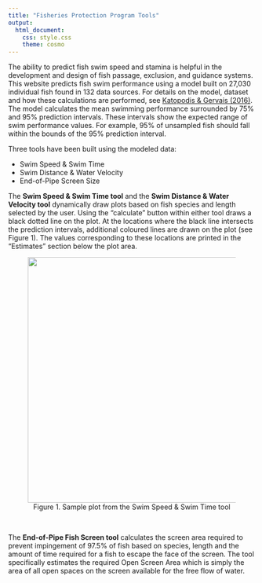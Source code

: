 ```yaml
---
title: "Fisheries Protection Program Tools"
output: 
  html_document:
    css: style.css
    theme: cosmo
---
```

<!-- Google Analytics Script -->
<script>
  (function(i,s,o,g,r,a,m){i['GoogleAnalyticsObject']=r;i[r]=i[r]||function(){
  (i[r].q=i[r].q||[]).push(arguments)},i[r].l=1*new Date();a=s.createElement(o),
  m=s.getElementsByTagName(o)[0];a.async=1;a.src=g;m.parentNode.insertBefore(a,m)
  })(window,document,'script','https://www.google-analytics.com/analytics.js','ga');

  ga('create', 'UA-88888600-1', 'auto');
  ga('send', 'pageview');

</script>

<!-- Favicon -->
<link rel="shortcut icon" type="image/png" href="favicon.ico"/>


The ability to predict fish swim speed and stamina is helpful in the development and design of fish passage, exclusion, and guidance systems. This website predicts fish swim performance using a model built on 27,030 individual fish found in 132 data sources. For details on the model, dataset and how these calculations are performed, see [Katopodis &amp; Gervais (2016)](http://www.dfo-mpo.gc.ca/csas-sccs/Publications/ResDocs-DocRech/2016/2016_002-eng.pdf). The model calculates the mean swimming performance surrounded by 75% and 95% prediction intervals. These intervals show the expected range of swim performance values. For example, 95% of unsampled fish should fall within the bounds of the 95% prediction interval.

Three tools have been built using the modeled data:


* Swim Speed & Swim Time
* Swim Distance & Water Velocity
* End-of-Pipe Screen Size

The <b>Swim Speed & Swim Time tool</b> and the <b>Swim Distance & Water Velocity tool</b> dynamically draw plots based on fish species and length selected by the user. Using the "calculate" button within either tool draws a black dotted line on the plot. At the locations where the black line intersects the prediction intervals, additional coloured lines are drawn on the plot (see Figure 1). The values corresponding to these locations are printed in the "Estimates" section below the plot area.

<center>
<figure>
  <img src="Figures/SpeedTimePlot.png" width=500>
  <figcaption>Figure 1. Sample plot from the Swim Speed & Swim Time tool</figcaption>
</figure>
</center>
<br>

The <b>End-of-Pipe Fish Screen tool</b> calculates the screen area required to prevent impingement of 97.5% of fish based on species, length and the amount of time required for a fish to escape the face of the screen. The tool specifically estimates the required Open Screen Area which is simply the area of all open spaces on the screen available for the free flow of water.

